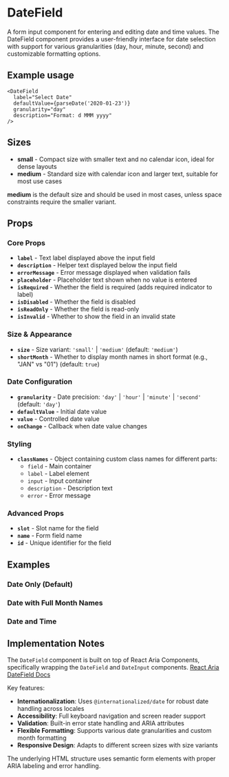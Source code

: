 

<Meta of={DateFieldStories} />

# DateField
A form input component for entering and editing date and time values. The DateField component provides a user-friendly interface for date selection with support for various granularities (day, hour, minute, second) and customizable formatting options.

## Example usage
```tsx
<DateField
  label="Select Date"
  defaultValue={parseDate('2020-01-23')}
  granularity="day"
  description="Format: d MMM yyyy"
/>
```

## Sizes

* **small** - Compact size with smaller text and no calendar icon, ideal for dense layouts
* **medium** - Standard size with calendar icon and larger text, suitable for most use cases

**medium** is the default size and should be used in most cases, unless space constraints require the smaller variant.

<Canvas of={DateFieldStories.Default} />

## Props

### Core Props
- **`label`** - Text label displayed above the input field
- **`description`** - Helper text displayed below the input field
- **`errorMessage`** - Error message displayed when validation fails
- **`placeholder`** - Placeholder text shown when no value is entered
- **`isRequired`** - Whether the field is required (adds required indicator to label)
- **`isDisabled`** - Whether the field is disabled
- **`isReadOnly`** - Whether the field is read-only
- **`isInvalid`** - Whether to show the field in an invalid state

### Size & Appearance
- **`size`** - Size variant: `'small'` | `'medium'` (default: `'medium'`)
- **`shortMonth`** - Whether to display month names in short format (e.g., "JAN" vs "01") (default: `true`)

### Date Configuration
- **`granularity`** - Date precision: `'day'` | `'hour'` | `'minute'` | `'second'` (default: `'day'`)
- **`defaultValue`** - Initial date value
- **`value`** - Controlled date value
- **`onChange`** - Callback when date value changes

### Styling
- **`classNames`** - Object containing custom class names for different parts:
  - `field` - Main container
  - `label` - Label element
  - `input` - Input container
  - `description` - Description text
  - `error` - Error message

### Advanced Props
- **`slot`** - Slot name for the field
- **`name`** - Form field name
- **`id`** - Unique identifier for the field

## Examples

### Date Only (Default)
<Canvas of={DateFieldStories.Default} />

### Date with Full Month Names
<Canvas of={DateFieldStories.WithoutShortMonth} />

### Date and Time
<Canvas of={DateFieldStories.DateTime} />

## Implementation Notes
The `DateField` component is built on top of React Aria Components, specifically wrapping the `DateField` and `DateInput` components. [React Aria DateField Docs](https://react-spectrum.adobe.com/react-spectrum/DateField.html)

Key features:
- **Internationalization**: Uses `@internationalized/date` for robust date handling across locales
- **Accessibility**: Full keyboard navigation and screen reader support
- **Validation**: Built-in error state handling and ARIA attributes
- **Flexible Formatting**: Supports various date granularities and custom month formatting
- **Responsive Design**: Adapts to different screen sizes with size variants

The underlying HTML structure uses semantic form elements with proper ARIA labeling and error handling.
